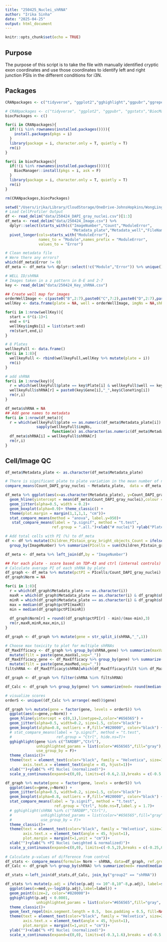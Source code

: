 ```yaml
---
title: "250425_Nuclei_shRNA"
author: "Irika Sinha"
date: "2025-04-25"
output: html_document
---
```


```r
knitr::opts_chunk$set(echo = TRUE)
```

## Purpose

The purpose of this script is to take the file with manually identified cryptic exon coordinates and use those coordinates to identify left and right junction PSIs in the different conditions for i3N. 

## Packages

```r
CRANpackages <- c("tidyverse", "ggplot2","gghighlight","ggpubr","ggrepel")

# CRANpackages <- c("tidyverse", "ggplot2", "ggpubr", "ggstats","BiocManager","viridis","gghighlight", "ggrepel")
biocPackages <- c()

for(i in CRANpackages){
  if(!(i %in% rownames(installed.packages()))){
    install.packages(pkgs = i)
  }
  library(package = i, character.only = T, quietly = T)
  rm(i)
}

for(i in biocPackages){
  if(!(i %in% rownames(installed.packages()))){
    BiocManager::install(pkgs = i, ask = F)
  }
  library(package = i, character.only = T, quietly = T)
  rm(i)
}

rm(CRANpackages,biocPackages)

```

```r
setwd("/Users/irika/Library/CloudStorage/OneDrive-JohnsHopkins/WongLing/Scripts/250325_NMDi")
# Load CellProfiler Output
df <- read_delim("data/250424_DAPI_gray_nuclei.csv")[1:3]
df_meta <- read_delim("data/250424_Image.csv") %>% 
  dplyr::select(starts_with(c("ImageNumber","Count","ModuleError",
                              "Metadata_plate","Metadata_well","FileName"))) %>% 
  pivot_longer(cols=starts_with("ModuleError"),
               names_to = "Module",names_prefix = "ModuleError",
               values_to = "Error")

# Clean metadata file
# Were there any errors?
which(df_meta$Error != 0)
df_meta <- df_meta %>% dplyr::select(!c("Module","Error")) %>% unique()

# WELL ID/shRNA
# Images taken in a z pattern in B-E and 2-7
key <- read_delim("data/250424_Key_shRNA.csv")

## Create well map for images
orderWellImage <- c(paste0("B",2:7),paste0("C",7:2),paste0("D",2:7),paste0("E",7:2))
wellKey <- data.frame(plate = NA, well = orderWellImage, imgNs = NA,shRNA=NA)

for(i in 1:nrow(wellKey)){
  start = 6*(i-1)+1
  end = 6*i
  wellKey$imgNs[i] = list(start:end)
  rm(start,end,i)
}

# 8 Plates
wellkeyFull <- data.frame()
for(i in 1:8){
  wellkeyFull <- rbind(wellkeyFull,wellKey %>% mutate(plate = i))
  rm(i)
}

# add shRNA
for(i in 1:nrow(key)){
  r = which(wellkeyFull$plate == key$Plate[i] & wellkeyFull$well == key$Well[i])
  wellkeyFull$shRNA[r] = paste0(key$Gene[i],"_",key$CloneYing[i])
  rm(r,i)
}

df_meta$shRNA = NA
## Add gene names to metadata
for(i in 1:nrow(df_meta)){
  r = which(wellkeyFull$plate == as.numeric(df_meta$Metadata_plate[i]) & 
              sapply(wellkeyFull$imgNs, 
                     function(x) as.character(as.numeric(df_meta$Metadata_Well[i])) %in% x))
  df_meta$shRNA[i] = wellkeyFull$shRNA[r]
  rm(r,i)
}

```

## Cell/Image QC
```r
df_meta$Metadata_plate <- as.character(df_meta$Metadata_plate)

# There is significant plate to plate variation in the mean number of nuclei/well compared to the overall mean
compare_means(Count_DAPI_gray_nuclei ~ Metadata_plate,  data = df_meta, ref.group = ".all.", method = "t.test")

df_meta %>% ggplot(aes(x=as.character(Metadata_plate), y=Count_DAPI_gray_nuclei)) + 
  geom_hline(yintercept = mean(df_meta$Count_DAPI_gray_nuclei),colour = "red",linetype = 2)+
  geom_jitter(alpha=0.5, width = 0.2)+
  geom_boxplot(alpha=0.9)+ theme_classic() + 
  theme(plot.margin = margin(1,1,1,1, "cm"))+
  stat_compare_means(method = "anova", label.y=950)+
   stat_compare_means(label = "p.signif", method = "t.test",
                     ref.group = ".all.")+xlab("# nuclei") +ylab("Plate")

# Add total cells with PI (%) to df_meta
df <- df %>% mutate(Children_PIstain_gray_bright_objects_Count = ifelse(Children_PIstain_gray_bright_objects_Count > 1, 1, Children_PIstain_gray_bright_objects_Count)) %>%
  group_by(ImageNumber) %>% summarize(PIcells = sum(Children_PIstain_gray_bright_objects_Count))

df_meta <- df_meta %>% left_join(df,by = "ImageNumber")

## For each plate - score based on TDP-43 and ctrl (internal controls)
# Calculate average PI of each shRNA by plate
df_graph <- df_meta %>% mutate(pctPI = PIcells/Count_DAPI_gray_nuclei) 
df_graph$Norm = NA 

for(i in 1:8){
  r = which(df_graph$Metadata_plate == as.character(i))
  maxR = which(df_graph$Metadata_plate == as.character(i) & df_graph$shRNA == "TARDBP_shTDP-43")
  minR = which(df_graph$Metadata_plate == as.character(i) & df_graph$shRNA == "Ctrl_shCTR")
  max = median(df_graph$pctPI[maxR])
  min = median(df_graph$pctPI[minR])
  
  df_graph$Norm[r] = round((df_graph$pctPI[r] - min)/(max-min),3)
  rm(r,maxR,minR,max,min,i)
}

df_graph <- df_graph %>% mutate(gene = str_split_i(shRNA,"_",1))

# Choose max toxicity to plot for multiple shRNAs
df_MaxEfficacy <- df_graph %>% group_by(shRNA,gene) %>% summarize(maxVal=median(Norm)) %>%
  mutate(filt = paste(gene,maxVal,sep="_"))
df_MaxEfficacy_gene <- df_MaxEfficacy %>% group_by(gene) %>% summarize(maxMed = max(maxVal)) %>%
  mutate(filt = paste(gene,maxMed,sep="_"))
filtshRNA <- df_MaxEfficacy$shRNA[which(df_MaxEfficacy$filt %in% df_MaxEfficacy_gene$filt)]

df_graph <- df_graph %>% filter(shRNA %in% filtshRNA)

df_Calc <- df_graph %>% group_by(gene) %>% summarize(med= round(median(Norm),5))

# visualize scores
orderS <- unique((df_Calc %>% arrange(-med))$gene)

df_graph %>% mutate(gene = factor(gene, levels = orderS)) %>% 
  ggplot(aes(x=gene,y=Norm)) +
  geom_hline(yintercept = c(0,1),linetype=2,color="#656565") +
  geom_jitter(alpha=0.5, width=0.2, size=1.5, color="black")+
  geom_boxplot(alpha=0.8, outliers = F,fill="#820000", color="black") +
  # stat_compare_means(label = "p.signif", method = "t.test",
  #                    ref.group = "Ctrl", hide.ns=T)+
  gghighlight(gene %in% c("TARDBP","Ctrl"),
              unhighlighted_params = list(color="#656565",fill="gray"),
              use_group_by = F)+
  theme_classic()+
  theme(text = element_text(color="black", family = "Helvetica", size=15),
        axis.text.x = element_text(angle = 45, hjust=1))+
  xlab("")+ylab("% +PI Nuclei (normalized)")+
  scale_y_continuous(expand=c(0,0), limits=c(-0.6,2.1),breaks = c(-0.5, -0.25,0, .25, .50, .75, 1.00, 1.25, 1.50,1.75, 2.0))

df_graph %>% mutate(gene = factor(gene, levels = orderS)) %>% 
  ggplot(aes(x=gene,y=Norm)) +
  geom_jitter(alpha=0.5, width=0.2, size=1.5, color="black")+
  geom_boxplot(alpha=0.8, outliers = F,fill="#820000", color="black") +
  stat_compare_means(label = "p.signif", method = "t.test",
                      ref.group = "Ctrl", hide.ns=T,label.y = 1.7)+
  # gghighlight(shRNA %in% c("TARDBP","Ctrl"),
  #             unhighlighted_params = list(color="#656565",fill="gray"),
  #             use_group_by = F)+
  theme_classic()+
  theme(text = element_text(color="black", family = "Helvetica", size=15),
        axis.text.x = element_text(angle = 45, hjust=1),
        plot.margin = margin(t=1,unit = "cm"))+
  xlab("")+ylab("% +PI Nuclei (weighted & normalized)")+
  scale_y_continuous(expand=c(0,0), limits=c(-0.5,2),breaks = c(-0.25,0, .25, .50, .75, 1.00, 1.25, 1.50,1.75))
 
# Calculate p-values of difference from control
df_stats <- compare_means(formula= Norm ~ shRNA, data=df_graph, ref.group = "Ctrl_shCTR", method = "wilcox.test")
df_Calc <- df_graph %>% group_by(shRNA) %>% summarize(med= round(median(Norm),5))  

df_stats <-left_join(df_stats,df_Calc, join_by("group2" == "shRNA"))

df_stats %>% mutate(p.adj = ifelse(p.adj <= 10^-8,10^-8,p.adj), label=str_split_i(group2,"_",1)) %>%
  ggplot(aes(x=med,y=-log10(p.adj),label=label)) +
  geom_point(size=2, color="#820000")+
  gghighlight(p.adj < 0.0001,
              unhighlighted_params = list(color="#656565",fill="gray", size=2))+
  theme_classic()+
  geom_text_repel(min.segment.length = 0.5,  box.padding = 0.5, fill=NA,label.size = NA,max.overlaps = Inf)+
  theme(text = element_text(color="black", family = "Helvetica", size=25),
        axis.text.x = element_text(angle = 45, hjust=1),
        plot.margin = margin(t=1,unit = "cm"))+
  ylab("")+xlab("% +PI Nuclei (normalized)")+
  scale_x_continuous(expand=c(0,0), limits=c(-0.3,1.6),breaks = c(-0.5,0, .50, 1.00, 1.50))
  


```
